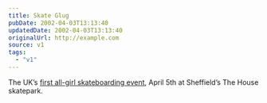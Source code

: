 ```yaml
---
title: Skate Glug
pubDate: 2002-04-03T13:13:40
updatedDate: 2002-04-03T13:13:40
originalUrl: http://example.com
source: v1
tags:
  - "v1"
---
```


The UK&#8217;s [first all-girl skateboarding event][1], April 5th at Sheffield&#8217;s The House skatepark.

[1]: http://www.geocities.com/girlsskateout/
